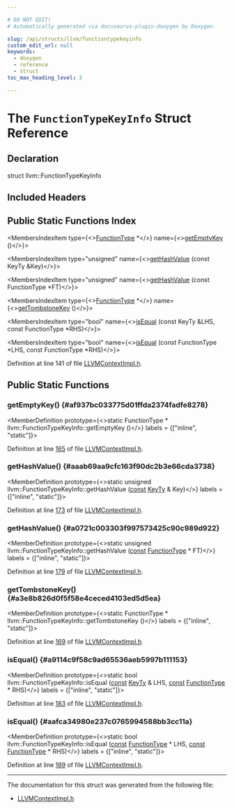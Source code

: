 ```yaml
---

# DO NOT EDIT!
# Automatically generated via docusaurus-plugin-doxygen by Doxygen.

slug: /api/structs/llvm/functiontypekeyinfo
custom_edit_url: null
keywords:
  - doxygen
  - reference
  - struct
toc_max_heading_level: 3

---
```





# The `FunctionTypeKeyInfo` Struct Reference

<DoxygenPage pluginConfig={pluginConfig}>



## Declaration

<CodeBlock>struct llvm::FunctionTypeKeyInfo</CodeBlock>

## Included Headers

<IncludesList>
<IncludesListItem
  filePath="IR/LLVMContextImpl.h"
  permalink="/docs/api/files/lib/lib/ir/llvmcontextimpl-h"
  isLocal="true" />
</IncludesList>

## Public Static Functions Index

<MembersIndex>

<MembersIndexItem
  type={<><a href="/docs/api/classes/llvm/functiontype">FunctionType</a> &#42;</>}
  name={<><a href="#af937bc033775d01ffda2374fadfe8278">getEmptyKey</a> ()</>}>
</MembersIndexItem>

<MembersIndexItem
  type="unsigned"
  name={<><a href="#aaab69aa9cfc163f90dc2b3e66cda3738">getHashValue</a> (const KeyTy &amp;Key)</>}>
</MembersIndexItem>

<MembersIndexItem
  type="unsigned"
  name={<><a href="#a0721c003303f997573425c90c989d922">getHashValue</a> (const FunctionType &#42;FT)</>}>
</MembersIndexItem>

<MembersIndexItem
  type={<><a href="/docs/api/classes/llvm/functiontype">FunctionType</a> &#42;</>}
  name={<><a href="#a3e8b826d0f5f58e4ceced4103ed5d5ea">getTombstoneKey</a> ()</>}>
</MembersIndexItem>

<MembersIndexItem
  type="bool"
  name={<><a href="#a9114c9f58c9ad65536aeb5997b111153">isEqual</a> (const KeyTy &amp;LHS, const FunctionType &#42;RHS)</>}>
</MembersIndexItem>

<MembersIndexItem
  type="bool"
  name={<><a href="#aafca34980e237c0765994588bb3cc11a">isEqual</a> (const FunctionType &#42;LHS, const FunctionType &#42;RHS)</>}>
</MembersIndexItem>

</MembersIndex>


Definition at line 141 of file <a href="/docs/api/files/lib/lib/ir/llvmcontextimpl-h">LLVMContextImpl.h</a>.

<SectionDefinition>

## Public Static Functions

### getEmptyKey() {#af937bc033775d01ffda2374fadfe8278}

<MemberDefinition
  prototype={<>static FunctionType &#42; llvm::FunctionTypeKeyInfo::getEmptyKey ()</>}
  labels = {["inline", "static"]}>

Definition at line <a href="/docs/api/files/lib/lib/ir/llvmcontextimpl-h/#l00165">165</a> of file <a href="/docs/api/files/lib/lib/ir/llvmcontextimpl-h">LLVMContextImpl.h</a>.
</MemberDefinition>

### getHashValue() {#aaab69aa9cfc163f90dc2b3e66cda3738}

<MemberDefinition
  prototype={<>static unsigned llvm::FunctionTypeKeyInfo::getHashValue (<a href="/docs/api/files/lib/lib/target/lib/target/aarch64/aarch64promoteconstant-cpp/#a90f8350fecae261c25be85d38b451bff">const</a> <a href="/docs/api/structs/llvm/functiontypekeyinfo/keyty">KeyTy</a> &amp; Key)</>}
  labels = {["inline", "static"]}>

Definition at line <a href="/docs/api/files/lib/lib/ir/llvmcontextimpl-h/#l00173">173</a> of file <a href="/docs/api/files/lib/lib/ir/llvmcontextimpl-h">LLVMContextImpl.h</a>.
</MemberDefinition>

### getHashValue() {#a0721c003303f997573425c90c989d922}

<MemberDefinition
  prototype={<>static unsigned llvm::FunctionTypeKeyInfo::getHashValue (<a href="/docs/api/files/lib/lib/target/lib/target/aarch64/aarch64promoteconstant-cpp/#a90f8350fecae261c25be85d38b451bff">const</a> <a href="/docs/api/classes/llvm/functiontype">FunctionType</a> &#42; FT)</>}
  labels = {["inline", "static"]}>

Definition at line <a href="/docs/api/files/lib/lib/ir/llvmcontextimpl-h/#l00179">179</a> of file <a href="/docs/api/files/lib/lib/ir/llvmcontextimpl-h">LLVMContextImpl.h</a>.
</MemberDefinition>

### getTombstoneKey() {#a3e8b826d0f5f58e4ceced4103ed5d5ea}

<MemberDefinition
  prototype={<>static FunctionType &#42; llvm::FunctionTypeKeyInfo::getTombstoneKey ()</>}
  labels = {["inline", "static"]}>

Definition at line <a href="/docs/api/files/lib/lib/ir/llvmcontextimpl-h/#l00169">169</a> of file <a href="/docs/api/files/lib/lib/ir/llvmcontextimpl-h">LLVMContextImpl.h</a>.
</MemberDefinition>

### isEqual() {#a9114c9f58c9ad65536aeb5997b111153}

<MemberDefinition
  prototype={<>static bool llvm::FunctionTypeKeyInfo::isEqual (<a href="/docs/api/files/lib/lib/target/lib/target/aarch64/aarch64promoteconstant-cpp/#a90f8350fecae261c25be85d38b451bff">const</a> <a href="/docs/api/structs/llvm/functiontypekeyinfo/keyty">KeyTy</a> &amp; LHS, <a href="/docs/api/files/lib/lib/target/lib/target/aarch64/aarch64promoteconstant-cpp/#a90f8350fecae261c25be85d38b451bff">const</a> <a href="/docs/api/classes/llvm/functiontype">FunctionType</a> &#42; RHS)</>}
  labels = {["inline", "static"]}>

Definition at line <a href="/docs/api/files/lib/lib/ir/llvmcontextimpl-h/#l00183">183</a> of file <a href="/docs/api/files/lib/lib/ir/llvmcontextimpl-h">LLVMContextImpl.h</a>.
</MemberDefinition>

### isEqual() {#aafca34980e237c0765994588bb3cc11a}

<MemberDefinition
  prototype={<>static bool llvm::FunctionTypeKeyInfo::isEqual (<a href="/docs/api/files/lib/lib/target/lib/target/aarch64/aarch64promoteconstant-cpp/#a90f8350fecae261c25be85d38b451bff">const</a> <a href="/docs/api/classes/llvm/functiontype">FunctionType</a> &#42; LHS, <a href="/docs/api/files/lib/lib/target/lib/target/aarch64/aarch64promoteconstant-cpp/#a90f8350fecae261c25be85d38b451bff">const</a> <a href="/docs/api/classes/llvm/functiontype">FunctionType</a> &#42; RHS)</>}
  labels = {["inline", "static"]}>

Definition at line <a href="/docs/api/files/lib/lib/ir/llvmcontextimpl-h/#l00189">189</a> of file <a href="/docs/api/files/lib/lib/ir/llvmcontextimpl-h">LLVMContextImpl.h</a>.
</MemberDefinition>

</SectionDefinition>

<hr/>

The documentation for this struct was generated from the following file:

<ul>
<li><a href="/docs/api/files/lib/lib/ir/llvmcontextimpl-h">LLVMContextImpl.h</a></li>
</ul>

</DoxygenPage>
